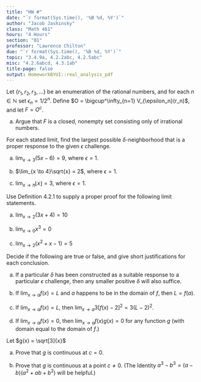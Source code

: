 ```yaml
---
title: "HW #"
date: "`r format(Sys.time(), '%B %d, %Y')`"
author: "Jacob Jashinsky"
class: "Math 461"
hours: "4 Hours"
section: "01"
professor: "Lawrence Chilton"
due: "`r format(Sys.time(), '%B %d, %Y')`"
topic: "3.4.9a, 4.2.2abc, 4.2.5abc"
misc: "4.2.6abcd, 4.3.1ab"
title-page: false
output: HomeworkBYUI::real_analysis_pdf
---
```

<!------------------------------------------------------------------------------>
<!------------------------------- Question 01 ---------------------------------->
<!------------------------------------------------------------------------------>
\exercise{3.4.9a}

Let $\{ r_1, r_2, r_3,... \}$ be an enumeration of the rational numbers, and for each $n \in \mathbb{N}$ set $\epsilon_n = 1/2^n$. Define $O = \bigcup^\infty_{n=1} V_{\epsilon_n}(r_n)$, and let $F = O^c$.

a. Argue that $F$ is a closed, nonempty set consisting only of irrational numbers.

\begin{solution}
Demorgan's law states $(A \cup B)^c = A^c \cap B^c$. $F$ is the complement of an union, therefore it is the intersection of complements of $V_{\epsilon_n}(r_n)$. \\ 

$V_{\epsilon_n}(r_n)$ is an open set, so the complement of the neighborhood would make it a closed set. Theorem 3.2.14 states that the arbitrary intersection of closed sets is closed. This proves that $F$ is closed. \\

No rational number exists in the interval $V_{\epsilon_n}(r_n)^c$, therefore $F$ would not contain an rational numbers either. \\


The length that was removed is equal to the sum $2(1/2 + 1/4 + 1/8 + ...)$ (assuming no overlap of intervals), which by the geometric series is equal to $2\frac{1/2}{1-1/2} = 2$. This means that the total length that was not included in the intersection is equal to 1. Therefore $F$ is nonempty. 
\end{solution}


<!------------------------------------------------------------------------------>
<!------------------------------- Question 02 ---------------------------------->
<!------------------------------------------------------------------------------>
\exercise{4.2.2abc}

For each stated limit, find the largest possible $\delta$-neighborhood that is a proper response to the given $\epsilon$ challenge. 

a. $\lim_{x \to 3}(5x - 6) = 9$, where $\epsilon = 1$.

\begin{solution}
Given that $\epsilon = 1$, we have:

$$
\begin{aligned}
|f(x) - L| &< \epsilon \\
|5x - 6 - 9| &< 1 \\
|5x - 15| &< 1 \\
5|x - 3| &< 1 \\
|x - 3| &< 1/5. \\
\end{aligned}
$$
It then follows that there exists a $\delta$ such that $|x - c| < \delta$. Thus I get that $|x - 3| < \delta \le 1/5$. \\

Thus (3 - 1/5, 3 + 1/5) is the largest open interval possible. 
\end{solution}


\newpage
b. $\lim_{x \to 4}\sqrt{x} = 2$, where $\epsilon = 1$.

\begin{solution}
Given that $\epsilon = 1$, we have:

$$
\begin{aligned}
|f(x) - L| &< \epsilon \\
|\sqrt{x} - 2| &< 1 \\
-1 < (\sqrt{x} - 2) &< 1 \\
1 < \sqrt{x} &< 3 \\
1 < x &< 9 \\
-3 < (x - 4) &< 5 \\
3 < |x - 4| &< 5
\end{aligned}
$$
It then follows that there exists a $\delta$ such that $|x - c| < \delta$. Thus I get that $|x - 4| < \delta \le 3$. \\

Thus (1, 7) is the largest open interval possible around 4. 
\end{solution}

c. $\lim_{x \to \pi}\lfloor x \rfloor = 3$, where $\epsilon = 1$.

\begin{solution}
Given that $\epsilon = 1$, we have:

$$
\begin{aligned}
|f(x) - L| &< \epsilon \\
| \lfloor x \rfloor - 3| &< 1 \\
-1 <( \lfloor x \rfloor - 3) &< 1 \\
2 < \lfloor x \rfloor &< 4 \\
\end{aligned}
$$
Since $x \to \pi$ I can write $2 < \lfloor x \rfloor < 4$ as,

$$
\begin{aligned}
2 < x &< 4 \\
2-\pi < (x- \pi) &< 4-\pi \\
|2-\pi| < |(x- \pi)| &< 4-\pi
\end{aligned}
$$

It then follows that there exists a $\delta$ such that $|x - c| < \delta$. Thus I get that $|x - \pi| < \delta \le |2-\pi|$.
\end{solution}



\newpage
<!------------------------------------------------------------------------------>
<!------------------------------- Question 03 ---------------------------------->
<!------------------------------------------------------------------------------>
\exercise{4.2.5abc}

Use Definition 4.2.1 to supply a proper proof for the following limit statements.

a. $\lim_{x \to 2}(3x + 4) = 10$

\begin{solution}
Before the formal proof I will show how to find $\delta$. 

$$
\begin{aligned}
|f(x) - L| &< \epsilon \\
|3x + 4 - 10| &< \epsilon \\
3|x-2| &< \epsilon \\
|x-2| &< \epsilon/3
\end{aligned}
$$

Now the formal proof. 

For any $\epsilon > 0$ let $\delta = \epsilon/3$. I will show that $0 < |x-c| < \delta$ implies $|f(x) - L| < \epsilon$.

$$
\begin{aligned}
|x-2| &< \epsilon/3 \\
3|x-2| &< \epsilon \\
|3x-6| &< \epsilon \\
|(3x+4) - 10| &< \epsilon \\
|f(x) - L| &< \epsilon
\end{aligned}
$$
Thus $\lim_{x \to 2}(3x + 4) = 10$.
\end{solution}


b. $\lim_{x \to 0}x^3 = 0$

\begin{solution}
Before the formal proof I will show how to find $\delta$. 

$$
\begin{aligned}
|f(x) - L| &< \epsilon \\
|x^3 - 0| &< \epsilon \\
-\epsilon < x^3 &< \epsilon \\
-(\epsilon)^{1/3} < x &< (\epsilon)^{1/3} \\
|x| &< (\epsilon)^{1/3}
\end{aligned}
$$

Now the formal proof. 

For any $\epsilon > 0$ let $\delta = \epsilon^{1/3}$. I will show that $0 < |x-c| < \delta$ implies $|f(x) - L| < \epsilon$.

$$
\begin{aligned}
|x-0| &< \epsilon^{1/3} \\
-\epsilon^{1/3} < x &< \epsilon^{1/3} \\
-\epsilon < x^3 &< \epsilon \\
|x^3 - 0| &< \epsilon \\
|f(x) - L| &< \epsilon
\end{aligned}
$$
Thus $\lim_{x \to 0}x^3 = 0$.
\end{solution}


c. $\lim_{x \to 2}(x^2 + x - 1) = 5$

\begin{solution}
Before the formal proof I will show how to find $\delta$. 

$$
\begin{aligned}
|x^2 + x -1 - 5| &< \epsilon \\
-\epsilon < (x^2 + x -6) &< \epsilon \\
-\epsilon < ((x + 1/2)^2 -6 - 1/4) &< \epsilon \\
25/4-\epsilon < ((x + 1/2)^2) &< \epsilon + 25/4 \\
\sqrt{25/4-\epsilon} < (x + 1/2) &< \sqrt{\epsilon + 25/4} \\
\sqrt{25/4-\epsilon} - 5/2 < (x - 2) &< \sqrt{\epsilon + 25/4} - 5/2 \\
-\delta < (x - 2) < \delta
\end{aligned}
$$

Let $\delta = \min\{ (-\sqrt{25/4-\epsilon} + 5/2), (\sqrt{\epsilon + 25/4} - 5/2\})$. 

I will show that $\sqrt{\epsilon + 25/4} - 5/2$ is the larger one.



I will show that $0 < |x-c| < \delta$ implies $|f(x) - L| < \epsilon$.

$$
\begin{aligned}
x<1
\end{aligned}
$$
\end{solution}


\newpage
<!------------------------------------------------------------------------------>
<!------------------------------- Question 04 ---------------------------------->
<!------------------------------------------------------------------------------>
\exercise{4.2.6}
Decide if the following are true or false, and give short justifications for each conclusion.

a. If a particular $\delta$ has been constructed as a suitable response to a particular $\epsilon$ challenge, then any smaller positive $\delta$ will also suffice.

\begin{solution}
True. $\delta$ is typically the largest possible delta, so any smaller will still be within the interval set by the epsilon challenge. 
\end{solution}


b. If $\lim_{x \to a} f(x) = L$ and $a$ happens to be in the domain of $f$, then $L=f(a)$. 

\begin{solution}
False, the function could be a piece-wise function, where $f(a)$ is defined as something other than the limit. 
\end{solution}


c. If $\lim_{x \to a} f(x) = L$, then $\lim_{x \to a} 3[f(x) - 2]^2 = 3(L-2)^2$.

\begin{solution}
This is true. Since $3(L-2)^2$ is found through a limit it avoids the issue discussed in part (c). This is also supported by the algebraic limit theorem for function limits. 
\end{solution}

d. If $\lim_{x \to a} f(x) = 0$, then $\lim_{x \to a} f(x)g(x) = 0$ for any function $g$ (with domain equal to the domain of $f$.)

\begin{solution}
True. Since the domains are the same the algebraic limit theorem for functional limit applies. In which, $\lim_{x \to a} f(x)g(x) = 0 (\lim_{x \to a}g(x)) = 0$
\end{solution}



\newpage
<!------------------------------------------------------------------------------>
<!------------------------------- Question 05 ---------------------------------->
<!------------------------------------------------------------------------------>
\exercise{4.3.1}

Let  $g(x) = \sqrt[3]{x}$ 

a. Prove that $g$ is continuous at $c = 0$.

\begin{solution}
$g$ is continuous at $c$ if if for all $\epsilon > 0$, there exists a $\delta > 0$ such that whenever $|x-c| < \delta$ it follows that $|f(x) - f(c)| < \epsilon$.

I will let $\delta = \epsilon^3$. Then it follows that

$$
\begin{aligned}
|x-c| &< \delta \\
|x-0| &< \epsilon^3 \\
|\sqrt[3]{x} - 0| &< \epsilon \\
|\sqrt[3]{x} - \sqrt[3]{0}| &< \epsilon \\
\end{aligned}
$$
Thus we see that $g$ is continuous at $0$.
\end{solution}

b. Prove that $g$ is continuous at a point $c \ne 0$. (The Identity $a^3 - b^3 = (a-b)(a^2 +ab + b^2)$ will be helpful.)

\begin{solution}
Consider the function $f: A \to \mathbb{R}$ where $f(x) = x$ is continous at a point $c \ne 0$, and $c \in \mathbb{R}$

Let $\delta = \epsilon$. Then it follows that

$$
\begin{aligned}
|x-c| &< \delta \\
|x-c| &< \epsilon \\
|f(x) - f(c)| &< \epsilon \\
\end{aligned}
$$

Thus we see that $x$ is continuous. Note that $x = \sqrt[3]{x} \cdot \sqrt[3]{x} \cdot \sqrt[3]{x}$ \\

Then by the Algebraic Continuity Theorem (iii) we see that $x$ is a continious at point $c$; therefore, $\sqrt[3]{x}$ must be continous at $c$.  
\end{solution}

